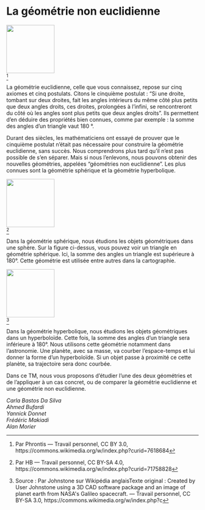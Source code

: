 # La géométrie non euclidienne

::: {.center data-latex=""}
![](images/la-geometrie-non-euclidienne-1.jpg){height=9em}  
^[Par Phrontis — Travail personnel, CC BY 3.0, https://commons.wikimedia.org/w/index.php?curid=7618684]
:::

La géométrie euclidienne, celle que vous connaissez, repose sur cinq axiomes et cinq postulats. Citons le cinquième postulat : "Si une droite, tombant sur deux droites, fait les angles intérieurs du même côté plus petits que deux angles droits, ces droites, prolongées à l’infini, se rencontreront du côté où les angles sont plus petits que deux angles droits". Ils permettent d’en déduire des propriétés bien connues, comme par exemple : la somme des angles d’un triangle vaut 180 °. 

Durant des siècles, les mathématiciens ont essayé de prouver que le cinquième postulat n’était pas nécessaire pour construire la géométrie euclidienne, sans succès. Nous comprendrons plus tard qu’il n’est pas possible de s’en séparer. Mais si nous l’enlevons, nous pouvons obtenir des nouvelles géométries, appelées "géométries non euclidienne". Les plus connues sont la géométrie sphérique et la géométrie hyperbolique.

::: {.center data-latex=""}
![](images/la-geometrie-non-euclidienne-2.jpg){height=9em}  
^[Par HB — Travail personnel, CC BY-SA 4.0, https://commons.wikimedia.org/w/index.php?curid=71758828]
:::

Dans la géométrie sphérique, nous étudions les objets géométriques dans une sphère. Sur la figure ci-dessus, vous pouvez voir un triangle en géométrie sphérique. Ici, la somme des angles un triangle est supérieure à 180°. Cette géométrie est utilisée entre autres dans la cartographie.

::: {.center data-latex=""}
![](images/la-geometrie-non-euclidienne-3.jpg){height=9em}  
^[Source : Par Johnstone sur Wikipédia anglaisTexte original : Created by User Johnstone using a 3D CAD software package and an image of planet earth from NASA&#039;s Galileo spacecraft. — Travail personnel, CC BY-SA 3.0, https://commons.wikimedia.org/w/index.php?c]
:::

Dans la géométrie hyperbolique, nous étudions les objets géométriques dans un hyperboloïde. Cette fois, la somme des angles d’un triangle sera inférieure à 180°. Nous utilisons cette géométrie notamment dans l’astronomie. Une planète, avec sa masse, va courber l’espace-temps et lui donner la forme d’un hyperboloïde. Si un objet passe à proximité ce cette planète, sa trajectoire sera donc courbée. 

\clearpage

Dans ce TM, nous vous proposons d’étudier l’une des deux géométries et de l’appliquer à un cas concret, ou de comparer la géométrie euclidienne et une géométrie non euclidienne.

::: {.signature data-latex=""}
*Carla Bastos Da Silva*  
*Ahmed Bufardi*  
*Yannick Donnet*  
*Frédéric Makiadi*  
*Alan Morier*
:::